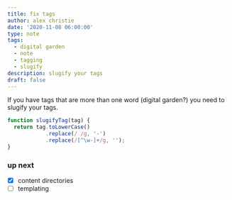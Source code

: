 ```yaml
---
title: fix tags
author: alex christie
date: '2020-11-08 06:00:00'
type: note
tags:
  - digital garden
  - note
  - tagging
  - slugify
description: slugify your tags
draft: false
---
```


If you have tags that are more than one word (digital garden?) you need to slugify your tags.

``` js
function slugifyTag(tag) {
  return tag.toLowerCase()
            .replace(/ /g, '-')
            .replace(/[^\w-]+/g, '');
}
```

### up next

- [x] content directories
- [ ] templating
